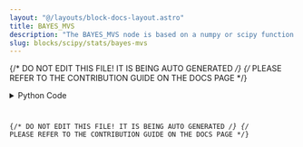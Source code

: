 ```yaml
---
layout: "@/layouts/block-docs-layout.astro"
title: BAYES_MVS
description: "The BAYES_MVS node is based on a numpy or scipy function."
slug: blocks/scipy/stats/bayes-mvs
---
```


{/* DO NOT EDIT THIS FILE! IT IS BEING AUTO GENERATED */}
{/* PLEASE REFER TO THE CONTRIBUTION GUIDE ON THE DOCS PAGE */}


<PythonDocsDisplay docstring={docstring} />
<details>
<summary>Python Code</summary>



<Code code={pythonCode} lang="py" wrap theme="dracula" />

[Find this Flojoy Block on GitHub](https://github.com/flojoy-ai/blocks/blob/main/blocks/SCIPY/STATS/BAYES_MVS/BAYES_MVS.py)

</details>

{/* DO NOT EDIT THIS FILE! IT IS BEING AUTO GENERATED */}
{/* PLEASE REFER TO THE CONTRIBUTION GUIDE ON THE DOCS PAGE */}
